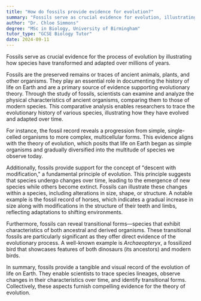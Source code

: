 ```yaml
---
title: "How do fossils provide evidence for evolution?"
summary: "Fossils serve as crucial evidence for evolution, illustrating the changes and development of species over millions of years."
author: "Dr. Chloe Simmons"
degree: "MSc in Biology, University of Birmingham"
tutor_type: "GCSE Biology Tutor"
date: 2024-09-11
---
```


Fossils serve as crucial evidence for the process of evolution by illustrating how species have transformed and adapted over millions of years.

Fossils are the preserved remains or traces of ancient animals, plants, and other organisms. They play an essential role in documenting the history of life on Earth and are a primary source of evidence supporting evolutionary theory. Through the study of fossils, scientists can examine and analyze the physical characteristics of ancient organisms, comparing them to those of modern species. This comparative analysis enables researchers to trace the evolutionary history of various species, illustrating how they have evolved and adapted over time.

For instance, the fossil record reveals a progression from simple, single-celled organisms to more complex, multicellular forms. This evidence aligns with the theory of evolution, which posits that life on Earth began as simple organisms and gradually diversified into the multitude of species we observe today.

Additionally, fossils provide support for the concept of "descent with modification," a fundamental principle of evolution. This principle suggests that species undergo changes over time, leading to the emergence of new species while others become extinct. Fossils can illustrate these changes within a species, including alterations in size, shape, or structure. A notable example is the fossil record of horses, which indicates a gradual increase in size along with modifications in the structure of their teeth and limbs, reflecting adaptations to shifting environments.

Furthermore, fossils can reveal transitional forms—species that exhibit characteristics of both ancestral and derived organisms. These transitional fossils are particularly significant as they offer direct evidence of the evolutionary process. A well-known example is *Archaeopteryx*, a fossilized bird that showcases features of both dinosaurs (its ancestors) and modern birds.

In summary, fossils provide a tangible and visual record of the evolution of life on Earth. They enable scientists to trace species lineages, observe changes in their characteristics over time, and identify transitional forms. Collectively, these aspects furnish compelling evidence for the theory of evolution.
    